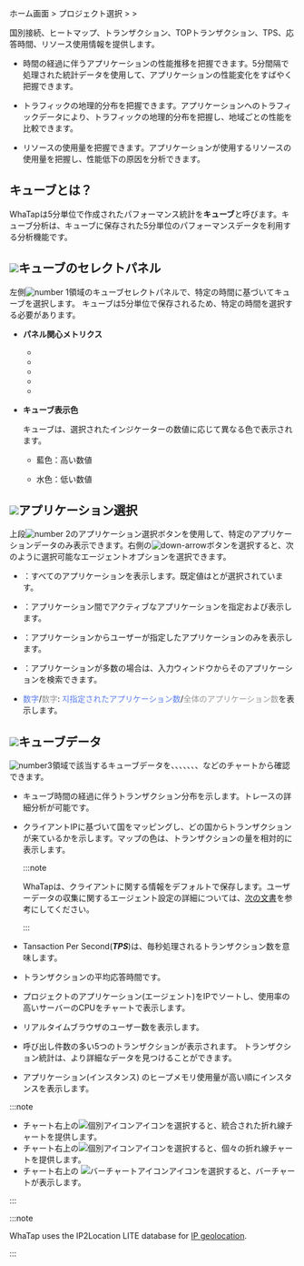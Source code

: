 ホーム画面 > プロジェクト選択 > <Cmdname sid="analysis" className="uitext" /> > <Cmdname sid="cube_navigator"  className="uitext" />

国別接続、ヒートマップ、トランザクション、TOPトランザクション、TPS、応答時間、リソース使用情報を提供します。

- 時間の経過に伴うアプリケーションの性能推移を把握できます。5分間隔で処理された統計データを使用して、アプリケーションの性能変化をすばやく把握できます。

- トラフィックの地理的分布を把握できます。アプリケーションへのトラフィックデータにより、トラフィックの地理的分布を把握し、地域ごとの性能を比較できます。

- リソースの使用量を把握できます。アプリケーションが使用するリソースの使用量を把握し、性能低下の原因を分析できます。

## キューブとは？

WhaTapは5分単位で作成されたパフォーマンス統計を**キューブ**と呼びます。キューブ分析は、キューブに保存された5分単位のパフォーマンスデータを利用する分析機能です。

<ImgLang img='cube-apm.png' desc='キューブ' />

## ![](/img/number-01.png)キューブのセレクトパネル

左側![number 1](/img/number-01.png)領域のキューブセレクトパネルで、特定の時間に基づいてキューブを選択します。 キューブは5分単位で保存されるため、特定の時間を選択する必要があります。 

- **パネル関心メトリクス**

  - <Cmdname sid="tps" className="uitext" />

  - <Cmdname sid="res_time" className="uitext" />

  - <Cmdname sid="service_error" className="uitext" />

  - <Cmdname sid="active_tx_count" className="uitext" />

  - <Cmdname sid="rt_user" className="uitext" />

- **キューブ表示色**

  キューブは、選択されたインジケーターの数値に応じて異なる色で表示されます。

  - <span class='highfg'>藍色</span>：<span class='highfg'>高い数値</span>

  - <span class='lowfg'> 水色</span>：<span class='lowfg'>低い数値</span>

## ![](/img/number-02.png)アプリケーション選択

上段![number 2](/img/number-02.png)のアプリケーション選択ボタンを使用して、特定のアプリケーションデータのみ表示できます。右側の![down-arrow](/img/down-arrow.svg)ボタンを選択すると、次のように選択可能なエージェントオプションを選択できます。 

<ImgLang img='cube-select-app.png' desc='キューブ選択アプリケーション' />

- <Cmdname sid="select_all" className="uitext" />：すべてのアプリケーションを表示します。既定値は<Cmdname sid="select_all" className="uitext" />と<Cmdname sid="oid_active" className="uitext" />が選択されています。

- <Cmdname sid="oid_active" className="uitext" />：アプリケーション間でアクティブなアプリケーションを指定および表示します。

- <Cmdname sid="checked_only" className="uitext" />：アプリケーションからユーザーが指定したアプリケーションのみを表示します。

- <Cmdname sid="search" className="uitext" />：アプリケーションが多数の場合は、入力ウィンドウからそのアプリケーションを検索できます。

- <font color='5B7DEC'>数字</font>/<font color='979797'>数字</font>: <font color='5B7DEC'>지指定されたアプリケーション数</font>/<font color='979797'>全体のアプリケーション数</font>を表示します。

## ![](/img/number-03.png)キューブデータ

![number3](/img/number-03.png)領域で該当するキューブデータを<Cmdname sid="hitmap" className="uitext" />、<Cmdname sid="country" className="uitext" />、<Cmdname sid="tps" className="uitext" />、<Cmdname sid="instance_resp_time" className="uitext" />、<Cmdname sid="cpu" className="uitext" />、<Cmdname sid="realtime_user" className="uitext" />、<Cmdname sid="top_tx" className="uitext" />、<Cmdname sid="heap_use" className="uitext" />などのチャートから確認できます。

- <Cmdname sid="hitmap" className="uitext" />

  キューブ時間の経過に伴うトランザクション分布を示します。トレースの詳細分析が可能です。

- <Cmdname sid="country" className="uitext" />

  クライアントIPに基づいて国をマッピングし、どの国からトランザクションが来ているかを示します。マップの色は、トランザクションの量を相対的に表示します。

  :::note

  WhaTapは、クライアントに関する情報をデフォルトで保存します。ユーザーデータの収集に関するエージェント設定の詳細については、[次の文書](agent-number-of-user)を参考にしてください。

  :::

- <Cmdname sid="tps" className="uitext" />

  Tansaction Per Second(**_TPS_**)は、毎秒処理されるトランザクション数を意味します。

- <Cmdname sid="instance_resp_time" className="uitext" />

  トランザクションの平均応答時間です。

- <Cmdname sid="cpu" className="uitext" />

  プロジェクトのアプリケーション(エージェント)をIPでソートし、使用率の高いサーバーのCPUをチャートで表示します。

- <Cmdname sid="realtime_user" className="uitext" />

  リアルタイムブラウザのユーザー数を表示します。 

- <Cmdname sid="top_tx" className="uitext" />

  呼び出し件数の多い5つのトランザクションが表示されます。 トランザクション統計は、より詳細なデータを見つけることができます。

- <Cmdname sid="heap_use" className="uitext" />

  アプリケーション(インスタンス) のヒープメモリ使用量が高い順にインスタンスを表示します。

:::note

- チャート右上の![個別アイコン](/img/ic-line.svg)アイコンを選択すると、統合された折れ線チャートを提供します。
- チャート右上の![個別アイコン](/img/ic-multiline-chart.svg)アイコンを選択すると、個々の折れ線チャートを提供します。
- チャート右上の ![バーチャートアイコン](/img/ic-dashboard-bar-chart.svg)アイコンを選択すると、バーチャートが表示します。 

:::

:::note

WhaTap uses the IP2Location LITE database for [IP geolocation](https://lite.ip2location.com).

:::

